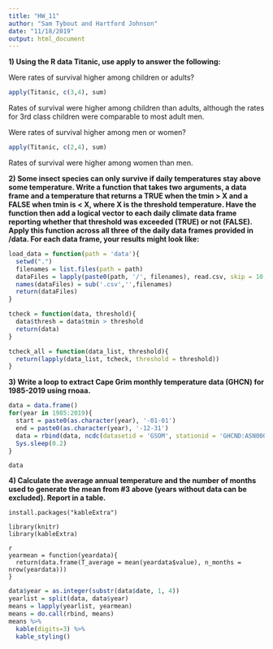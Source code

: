 ```yaml
---
title: "HW_11"
author: "Sam Tybout and Hartford Johnson"
date: "11/18/2019"
output: html_document
---
```


**1) Using the R data Titanic, use apply to answer the following:**  

Were rates of survival higher among children or adults?  

```r
apply(Titanic, c(3,4), sum)
```
Rates of survival were higher among children than adults, although the rates for 3rd class children were
comparable to most adult men.

Were rates of survival higher among men or women?  

```r
apply(Titanic, c(2,4), sum)
```
Rates of survival were higher among women than men.


**2) Some insect species can only survive if daily temperatures stay above some temperature.  Write a function that takes two arguments, a data frame and a temperature that returns a TRUE when the tmin > X and a FALSE when tmin is < X, where X is the threshold temperature.  Have the function then add a logical vector to each daily climate data frame reporting whether that threshold was exceeded (TRUE) or not (FALSE). Apply this function across all three of the daily data frames provided in /data. For each data frame, your results might look like:**

```r
load_data = function(path = 'data'){
  setwd(".")
  filenames = list.files(path = path)
  dataFiles = lapply(paste0(path, '/', filenames), read.csv, skip = 10, col.names = c('Date', 'ppt', 'tmin', 'tmean', 'tmax'))
  names(dataFiles) = sub('.csv','',filenames)
  return(dataFiles)
}

tcheck = function(data, threshold){
  data$thresh = data$tmin > threshold
  return(data)
}

tcheck_all = function(data_list, threshold){
  return(lapply(data_list, tcheck, threshold = threshold))
}
```

**3) Write a loop to extract Cape Grim monthly temperature data (GHCN) for 1985-2019 using rnoaa.**
  
```r
data = data.frame()
for(year in 1985:2019){
  start = paste0(as.character(year), '-01-01')
  end = paste0(as.character(year), '-12-31')
  data = rbind(data, ncdc(datasetid = 'GSOM', stationid = 'GHCND:ASN00091245', datatypeid = "TAVG", startdate = start, enddate = end)[["data"]])
  Sys.sleep(0.2)
}
```
```
data
```

**4) Calculate the average annual temperature and the number of months used to generate the mean from #3 above (years without data can be excluded).  Report in a table.**

```
install.packages("kableExtra")
```
```
library(knitr)
library(kableExtra)
```
```
{r, echo = FALSE}
yearmean = function(yeardata){
  return(data.frame(T_average = mean(yeardata$value), n_months = nrow(yeardata)))
}
```
```r
data$year = as.integer(substr(data$date, 1, 4))
yearlist = split(data, data$year)
means = lapply(yearlist, yearmean)
means = do.call(rbind, means)
means %>%
  kable(digits=3) %>%
  kable_styling()
```
